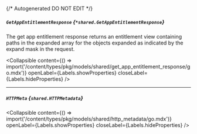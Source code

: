 {/* Autogenerated DO NOT EDIT  */}

##### `GetAppEntitlementResponse` *{`*shared.GetAppEntitlementResponse`}*
The get app entitlement response returns an entitlement view containing paths in the expanded array for the objects expanded as indicated by the expand mask in the request.

<Collapsible content={() => import('/content/types/pkg/models/shared/get_app_entitlement_response/go.mdx')} openLabel={Labels.showProperties} closeLabel={Labels.hideProperties} />


---
##### `HTTPMeta` *{`shared.HTTPMetadata`}*

<Collapsible content={() => import('/content/types/pkg/models/shared/http_metadata/go.mdx')} openLabel={Labels.showProperties} closeLabel={Labels.hideProperties} />



